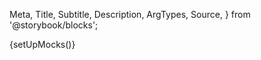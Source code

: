   Meta,
  Title,
  Subtitle,
  Description,
  ArgTypes,
  Source,
} from '@storybook/blocks';

{setUpMocks()}

<Meta
  title="Merchant Tools/Season Interruption Insurance"
  Components="justifi-season-interruption-insurance"
  of={JustifiSeasonInterruptionInsurance}
/>

<Title />

---

Component to render a formated list of season interruption insurance for the requested account.

# Index

---

- [Props, events and methods](#props-events-and-methods)
- [Authorization](#authorization)
- [Events usage](#events-usage)
- [CSS Parts for Styling](#css-parts-for-styling)
- [Example usage](#example-usage)

# Props, events and methods

---

<ArgTypes exclude={['Theme']} />

# Authorization

---

<p>
  Authorization is performed by passing a web component token as{' '}
  <code>auth-token</code>.
</p>
<ul>
  <li>
    <strong>Web Component Token</strong>: These tokens are generated by your
    backend services using the [Web Component Tokens
    API](https://docs.justifi.tech/api-spec#tag/Web-Component-Tokens/operation/CreateWebComponentToken).
    Each token can be scoped to perform a set number of actions and is active
    for 60 minutes. When creating a web component token for this specific
    component you'll need to use the role: `read:account:account_id` or
    `write:account:account_id`. Make sure the value for `account_id` matches the
    prop you also pass separately.
  </li>
</ul>

# Events usage

---

<Source dark language="html" code={codeExampleEventHandling} />

# CSS Parts for Styling

---

The Season Interruption Insurance component exposes several CSS parts for custom styling:

## Component Structure Parts

- `insurance-container` - The main container wrapping the entire component
- `insurance-loading` - The loading state container

## Content Section Parts

- `insurance-header-section` - The header/title section
- `insurance-description-section` - The product description section  
- `insurance-form-section` - The form section containing radio buttons
- `insurance-legal-disclaimer-section` - The legal disclaimer section

## Form Parts

- `insurance-form` - The form element
- `insurance-radio-group` - The container for radio button options

## Individual Element Parts

- `text` - Text elements (description, legal disclaimer)
- `text-danger` - Error text styling
- `heading-2` - Header text styling (via Header2 component)
- `input-radio` - Radio button inputs (various states available)
- `label` - Radio button labels

### Example CSS Styling

<Source
  dark
  language="css"
  code={`/* Style the main container */
::part(insurance-container) {
  background-color: #f8f9fa;
  padding: 1rem;
  border-radius: 8px;
}

/* Style the header section */
::part(insurance-header-section) {
  border-bottom: 1px solid #dee2e6;
  padding-bottom: 0.5rem;
  margin-bottom: 1rem;
}

/* Style the radio button group */
::part(insurance-radio-group) {
  display: flex;
  flex-direction: column;
  gap: 0.75rem;
}

/* Style radio buttons */
::part(input-radio) {
  border: 2px solid #007bff;
}

::part(input-radio-checked) {
  background-color: #007bff;
}

/* Style text elements with proper inheritance */
::part(text) {
  font-size: 0.875rem;
  line-height: 1.4;
  color: #333;
}

::part(text) * {
  color: inherit !important;
}

/* Style error text */
::part(text-danger) {
  color: #dc3545;
  font-weight: 500;
}`}
/>

# Example Usage

---

<ComponentBox>
  <justifi-season-interruption-insurance
    checkout-id="123"
    auth-token="123abc"
  />
</ComponentBox>

---

<Source dark language="html" code={codeExampleFull} />
